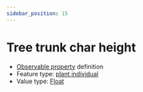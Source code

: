 ```yaml
---
sidebar_position: 15
---
```



# Tree trunk char height

- [Observable property](/viewers/dawe-vocabs?uri=https://linked.data.gov.au/def/nrm/3a2b344c-07b5-4536-8db3-06b73bc0e263) definition
- Feature type: [plant individual](http://linked.data.gov.au/def/tern-cv/60d7edf8-98c6-43e9-841c-e176c334d270)
- Value type: [Float](https://w3id.org/tern/ontologies/tern/Float)


<Example protocolModule="fire" observableProperty="https://linked.data.gov.au/def/nrm/3a2b344c-07b5-4536-8db3-06b73bc0e263" />
